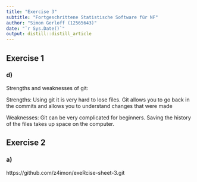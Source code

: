 ```yaml
---
title: "Exercise 3"
subtitle: "Fortgeschrittene Statistische Software für NF"
author: "Simon Gerloff (12565643)"
date: "`r Sys.Date()`"
output: distill::distill_article
---
```


## Exercise 1
### d)

Strengths and weaknesses of git:

Strengths: 
Using git it is very hard to lose files. Git allows you to go back in the commits and allows you to understand changes that were made

Weaknesses: 
Git can be very complicated for beginners. Saving the history of the files takes up space on the computer.

## Exercise 2
### a)

https://github.com/z4imon/exeRcise-sheet-3.git